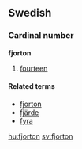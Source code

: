 ==Swedish==
===Cardinal number===
'''fjorton'''

#[[fourteen]]

====Related terms====
*[[fjorton]]
*[[fjärde]]
*[[fyra]]

[[hu:fjorton]]
[[sv:fjorton]]